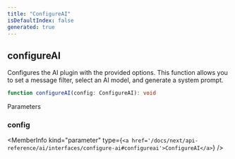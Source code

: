 ```yaml
---
title: "ConfigureAI"
isDefaultIndex: false
generated: true
---
```



<!-- This file was generated from the CommandKit source. Do not modify. Instead, re-run the "docgen" script -->


## configureAI

<GenerationInfo sourceFile="packages/ai/src/plugin.ts" sourceLine="64" packageName="@commandkit/ai" />

Configures the AI plugin with the provided options.
This function allows you to set a message filter, select an AI model, and generate a system prompt.

```ts title="Signature"
function configureAI(config: ConfigureAI): void
```
Parameters

### config

<MemberInfo kind="parameter" type={`<a href='/docs/next/api-reference/ai/interfaces/configure-ai#configureai'>ConfigureAI</a>`} />

